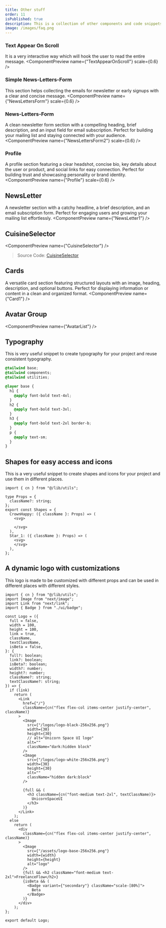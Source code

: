 ```yaml
---
title: Other stuff
order: 11
isPublished: true
description: This is a collection of other components and code snippets that are very useful in your project.
image: /images/faq.png
---
```


### Text Appear On Scroll
It is a very interactive way which will hook the user to read the entire message.
<ComponentPreview name={"TextAppearOnScroll"} scale={0.6} />

### Simple News-Letters-Form
This section helps collecting the emails for newsletter or early signups with a clear and concise message.
<ComponentPreview name={"NewsLettersForm"} scale={0.6} />

### News-Letters-Form
A clean newsletter form section with a compelling heading, brief description, and an input field for email subscription. Perfect for building your mailing list and staying connected with your audience.
<ComponentPreview name={"NewsLettersForm2"} scale={0.6} />

### Profile
A profile section featuring a clear headshot, concise bio, key details about the user or product, and social links for easy connection. Perfect for building trust and showcasing personality or brand identity.
<ComponentPreview name={"Profile"} scale={0.6} />

## NewsLetter
A newsletter section with a catchy headline, a brief description, and an email subscription form. Perfect for engaging users and growing your mailing list effortlessly.
<ComponentPreview name={"NewsLetter1"} />

## CuisineSelector

<ComponentPreview name={"CuisineSelector"} />
> Source Code: [CuisineSelector](https://v0.dev/chat/community/cuisine-selector-chips-FzjrLMu1GZ1)

## Cards
A versatile card section featuring structured layouts with an image, heading, description, and optional buttons. Perfect for displaying information or content in a clean and organized format.
<ComponentPreview name={"Card1"} />

## Avatar Group

<ComponentPreview name={"AvatarList"} />

## Typography
This is very useful snippet to create typography for your project and reuse consistent typography.

```css:typography.css
@tailwind base;
@tailwind components;
@tailwind utilities;

@layer base {
  h1 {
    @apply font-bold text-4xl;
  }
  h2 {
    @apply font-bold text-3xl;
  }
  h3 {
    @apply font-bold text-2xl border-b;
  }
  p {
    @apply text-sm;
  }
}

```

## Shapes for easy access and icons
This is a very useful snippet to create shapes and icons for your project and use them in different places.

```tsx:/components/shapes.tsx
import { cn } from "@/lib/utils";

type Props = {
  className?: string;
};
export const Shapes = {
  CrownHappy: ({ className }: Props) => (
    <svg>

    </svg>
  ),
  Star_1: ({ className }: Props) => (
    <svg>
    </svg>
  ),
};

```

## A dynamic logo with customizations
This logo is made to be customized with different props and can be used in different places with different styles.

```tsx:/components/logo.tsx
import { cn } from "@/lib/utils";
import Image from "next/image";
import Link from "next/link";
import { Badge } from "./ui/badge";

const Logo = ({
  full = false,
  width = 100,
  height = 100,
  link = true,
  className,
  textClassName,
  isBeta = false,
}: {
  full?: boolean;
  link?: boolean;
  isBeta?: boolean;
  width?: number;
  height?: number;
  className?: string;
  textClassName?: string;
}) => {
  if (link)
    return (
      <Link
        href={"/"}
        className={cn("flex flex-col items-center justify-center", className)}
      >
        <Image
          src={"/logos/logo-black-256x256.png"}
          width={30}
          height={30}
          // alt="Unicorn Space UI logo"
          alt=""
          className="dark:hidden block"
        />
        <Image
          src={"/logos/logo-white-256x256.png"}
          width={30}
          height={30}
          alt=""
          className="hidden dark:block"
        />

        {full && (
          <h3 className={cn("font-medium text-2xl", textClassName)}>
            UnicornSpaceUI
          </h3>
        )}
      </Link>
    );
  else
    return (
      <div
        className={cn("flex flex-col items-center justify-center", className)}
      >
        <Image
          src={"/assets/logo-base-256x256.png"}
          width={width}
          height={height}
          alt="logo"
        />
        {full && <h2 className="font-medium text-2xl">FreelanceFlow</h2>}
        {isBeta && (
          <Badge variant={"secondary"} className="scale-[80%]">
            Beta
          </Badge>
        )}
      </div>
    );
};

export default Logo;

```